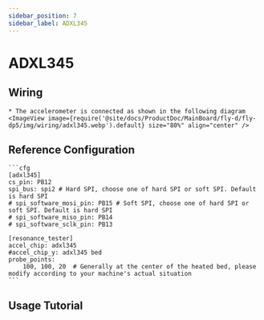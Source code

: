 ```yaml
---
sidebar_position: 7
sidebar_label: ADXL345
---
```



# ADXL345

## Wiring
    * The accelerometer is connected as shown in the following diagram
    <ImageView image={require('@site/docs/ProductDoc/MainBoard/fly-d/fly-dp5/img/wiring/adxl345.webp').default} size="80%" align="center" />

## Reference Configuration

    ```cfg
    [adxl345]
    cs_pin: PB12
    spi_bus: spi2 # Hard SPI, choose one of hard SPI or soft SPI. Default is hard SPI
    # spi_software_mosi_pin: PB15 # Soft SPI, choose one of hard SPI or soft SPI. Default is hard SPI
    # spi_software_miso_pin: PB14
    # spi_software_sclk_pin: PB13

    [resonance_tester]
    accel_chip: adxl345
    #accel_chip_y: adxl345 bed
    probe_points:
        100, 100, 20  # Generally at the center of the heated bed, please modify according to your machine's actual situation
    ```

## Usage Tutorial

<ADXL />
